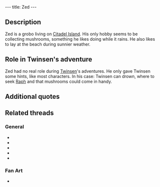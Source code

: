 ---
title: Zed
---

{{Infobox Character
 |image=Zed.png
 |race=grobo
 |gender=Male
 |size=average
 |age=Adult
 |magical=no
 |lba1=
 |lba2=yes
 |alignment=neutral
 |occupation=
 |requires=
 |amount=
 |fam1=
 |fam2=
 |planet=
 |island=
 |building=
}}
{{Quote
 |Ah Twinsen, with this rain, I found plenty of mushrooms!
 |character=Zed
 |island=Citadel Island
 |planet=twinsun
 |quoteid=1364}}

==Description==
Zed is a grobo living on [[Citadel Island]]. His only hobby seems to be collecting mushrooms, something he likes doing while it rains. He also likes to lay at the beach during sunnier weather.

==Role in Twinsen's adventure==
Zed had no real role during [[Twinsen]]'s adventures. He only gave Twinsen some hints, like most characters. In his case: Twinsen can drown, where to seek [[Raph]] and that mushrooms could come in handy.

==Additional quotes==
{{Quote
 |Last time I heard him play his guitar, he was probably on the Cliffs. I was looking for mushrooms at that time.
 |character=Zed
 |island=Citadel Island
 |planet=twinsun
 |quoteid=1365}}

{{Quote
 |The Esmers should come here. It feels so good to look for mushrooms. By the way, I wouldn't try to go swimming, it gets deep very rapidly.
 |character=Zed
 |island=Citadel Island
 |planet=twinsun
 |quoteid=1366}}

==Related threads==
===General===
* {{thread|id=4097|title=The Zed cult.}}
* {{thread|id=3894|title=Zed & the mushromms!}}
* {{thread|id=3447|title=Zed is a stalker !!!}}
* {{thread|id=3464|title=Zed Campaign}}
* {{thread|id=127|title=Zed}}

===Fan Art===
* {{thread|id=8393|title=LBA was origianlly invented during the Rock Age!}}

<!-- remove these category links when they're all automated by categorizers...
[[Category:Citadel Island inhabitants]] -->